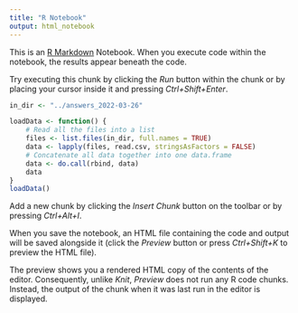```yaml
---
title: "R Notebook"
output: html_notebook
---
```


This is an [R Markdown](http://rmarkdown.rstudio.com) Notebook. When you execute code within the notebook, the results appear beneath the code. 

Try executing this chunk by clicking the *Run* button within the chunk or by placing your cursor inside it and pressing *Ctrl+Shift+Enter*. 

```r
in_dir <- "../answers_2022-03-26"

loadData <- function() {
    # Read all the files into a list
    files <- list.files(in_dir, full.names = TRUE)
    data <- lapply(files, read.csv, stringsAsFactors = FALSE)
    # Concatenate all data together into one data.frame
    data <- do.call(rbind, data)
    data
}
loadData()
```

Add a new chunk by clicking the *Insert Chunk* button on the toolbar or by pressing *Ctrl+Alt+I*.

When you save the notebook, an HTML file containing the code and output will be saved alongside it (click the *Preview* button or press *Ctrl+Shift+K* to preview the HTML file).

The preview shows you a rendered HTML copy of the contents of the editor. Consequently, unlike *Knit*, *Preview* does not run any R code chunks. Instead, the output of the chunk when it was last run in the editor is displayed.
